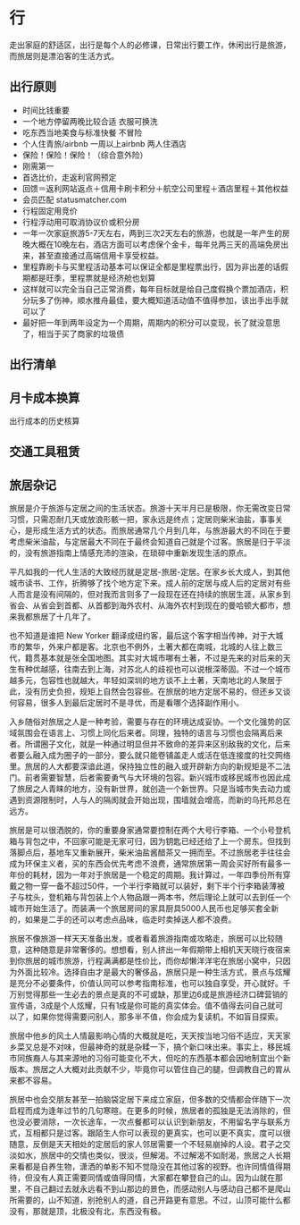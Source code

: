 # 行 {#traffic}

走出家庭的舒适区，出行是每个人的必修课，日常出行要工作，休闲出行是旅游，而旅居则是漂泊客的生活方式。

## 出行原则

- 时间比钱重要
- 一个地方停留两晚比较合适 衣服可换洗
- 吃东西当地美食与标准快餐 不冒险
- 个人住青旅/airbnb 一周以上airbnb 两人住酒店
- 保险！保险！保险！（综合意外险）
- 刚需第一
- 首选比价，走返利官网预定
- 回馈＝返利网站返点＋信用卡刷卡积分＋航空公司里程＋酒店里程＋其他权益
- 会员匹配 statusmatcher.com
- 行程固定用竞价
- 行程浮动用可取消协议价或积分房
- 一年一次家庭旅游5-7天左右，两到三次2天左右的旅游，也就是一年产生的房晚大概在10晚左右，酒店方面可以考虑保个金卡，每年兑两三天的高端免房出来，甚至直接通过高端信用卡享受权益。
- 里程靠刷卡与买里程活动基本可以保证全都是里程票出行，因为非出差的话假期都是旺季，里程票就是经济舱也划算
- 这样就可以完全当自己正常消费，每年目标就是给自己度假换个票加酒店，积分玩多了伤神，顺水推舟最佳，要大概知道活动值不值得参加，该出手出手就可以了
- 最好把一年到两年设定为一个周期，周期内的积分可以变现，长了就没意思了，相当于买了商家的垃圾债

## 出行清单

## 月卡成本换算

出行成本的历史核算

## 交通工具租赁

## 旅居杂记

旅居是介于旅游与定居之间的生活状态。旅游十天半月已是极限，你无需改变日常习惯，只需忍耐几天或放浪形骸一把，家永远是终点；定居则柴米油盐，事事关心，是形成生活方式的状态。而旅居通常几个月到几年，与旅游最大的不同在于要考虑柴米油盐，与定居最大不同在于最终会知道自己就是个过客。旅居是归于平淡的，没有旅游指南上情感充沛的渲染，在琐碎中重新发现生活的原点。

平凡如我的一代人生活的大致经历就是定居-旅居-定居。在家乡长大成人，到其他城市读书、工作，折腾够了找个地方定下来。成人前的定居与成人后的定居对有些人而言是没有间隔的，但对我而言则多了一段现在还在持续的旅居生涯，从家乡到省会、从省会到首都、从首都到海外农村、从海外农村到现在的曼哈顿大都市，想来我都旅居了十几年了。

也不知道是谁把 New Yorker 翻译成纽约客，最后这个客字相当传神，对于大城市的繁华，外来户都是客。北京也不例外，土著大都在南城，北城的人往上数三代，籍贯基本就是张全国地图。其实对大城市哪有土著，不过是先来的对后来的天生有种优越感，往南去到上海，对苏北人的歧视也可以说根深蒂固。不过一个城市越多元，包容性也就越大，年轻如深圳的地方谈不上土著，天南地北的人聚居于此，没有历史负担，规矩上自然会包容些。在旅居的地方定居不易的，但还乡又谈何容易，很多人到最后定居时不是寻优，而是看哪个选择副作用小。

入乡随俗对旅居之人是一种考验，需要与存在的环境达成妥协。一个文化强势的区域氛围会在语言上、习惯上同化后来者。同理，独特的语言与习惯也会隔离后来者。所谓圈子文化，就是一种通过明显但并不致命的差异来区别敌我的文化，后来者要么融入成为圈子的一部分，要么就只能卷铺盖走人或活在低连接度的社交网络里。旅居的人大都要深谙此道，保持独立性的融入或开辟新方向的新规矩是不二法门。前者需要智慧，后者需要勇气与大环境的包容。新兴城市或移民城市也因此成了旅居之人青睐的地方，没有新世界，就创造一个新世界。只是当城市失去动力或遇到资源限制时，人与人的隔阂就会开始出现，围墙就会增高，而新的乌托邦总在远方。

旅居是可以很洒脱的，你的重要身家通常要控制在两个大号行李箱、一个小号登机箱与背包之中，不回家可能是无家可归，因为钥匙已经还给了上一个房东。但找到落脚点后，基地车又重新展开，柴米油盐酱醋茶又一拥而至。不过旅居老手往往会成为环保主义者，买的东西会优先考虑不浪费，通常旅居第一周会买好所有最多一年份的耗材，因为一年对于旅居是一个稳定的周期。我计算过，一年四季份所有穿戴之物一穿一备不超过50件，一个半行李箱就可以装好，剩下半个行李箱装薄被子与枕头，登机箱与背包装上个人物品跟一两本书，然后理论上就可以去到任一个城市开始生活了。而装满一个旅居房间的家具厨具5000人民币也足够买套全新的，如果是二手的还可以考虑点品味，临走时卖掉送人都不浪费。

旅居不像旅游一样天天准备出发，或者看着旅游指南或攻略走，旅居可以比较随意，这种随意是非常奢侈的。想想看，别人挤出一年假期带上相机天天晓行夜宿来到你旅居的城市旅游，行程满满都是性价比，而你却懒洋洋宅在旅居小窝中，只因为外面比较冷。选择自由才是最大的奢侈品，旅居只是一种生活方式，景点与炫耀是充分不必要条件，价值认同可以参考指南标准，也可以独自享受，开心就好。千万别觉得那些一生必去的景点是真的不可或缺，那里边6成是旅游经济口碑营销的宣传语，3成是个人炫耀，只有1成是你可能的真实体会。值不值得去问自己就可以了，如果你觉得需要问别人，那多半不值，你会成为复读机，不如盲目探索。

旅居中他乡的风土人情最影响心情的大概就是吃，天天按当地习俗不适应，天天家乡菜又总是不对味，但最神奇的就是杂糅一下，搞个新口味出来。事实上，移民城市同族裔人与其来源地的习俗可能变化不大，但吃的东西基本都会因地制宜出个新版本。旅居之人大概对此贡献不少，毕竟你可以管住自己的腿，但调教自己的胃从来都不容易。

旅居中也会交朋友甚至一拍脑袋定居下来成立家庭，但多数的交情都会伴随下一次启程而成为逢年过节的几句寒暄。在更多的时候，旅居者的孤独是无法消除的，但也没必要消除，一次长途车，一次点餐都可以认识到新朋友，不用留名字与联系方式，互相都只是过客。跟陌生人你可以表现的更真实，也可以更不真实，度可以很随意，反倒是天天相处的定居后的家人邻居需要一个不轻易崩掉的人设。君子之交淡如水，旅居中的交情也类似，很淡，但解渴。不过解渴不如耐渴，旅居之人长期来看都是自养生物，潇洒的单影不知不觉隐没在其他过客的视野。也许同情值得期待，但没有人真正需要同情或值得同情，大家都在攀登自己的山。因为山就在那里，不自己翻过去就永远看不到山那边的景色，而感动别人与感动自己都不是爬山所需要的，山不知道，别抢别人的道，自己开路更有意思。不过，山顶可能什么都没有，那就是顶，北极没有北，东西没有极。

